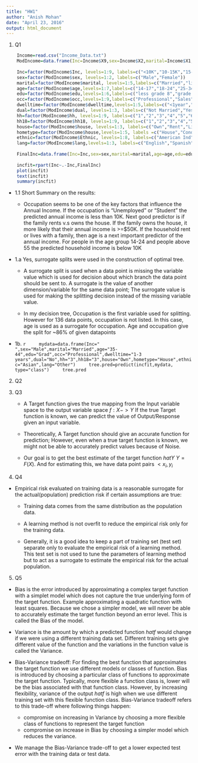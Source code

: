 ```yaml
---
title: "HW1"
author: "Anish Mohan"
date: "April 23, 2016"
output: html_document
---
```

1. Q1

```r
    Income=read.csv("Income_Data.txt")
    ModIncome=data.frame(Inc=Income$X9,sex=Income$X2,marital=Income$X1,age=Income$X5,edu=Income$X4,occ=Income$X5.1,dwelltime=Income$X5.2,dual=Income$X3,hh=Income$X3.1,hh18=Income$X0,house=Income$X1.1,hometype=Income$X1.2,Ethnic=Income$X7,lang=Income$NA.)
    
    Inc=factor(ModIncome$Inc, levels=1:9, labels=c("<10K","10-15K","15-20K","20-25K","25-30K","30-40K","40-50K","50K-75K",">75K"))
    sex=factor(ModIncome$sex, levels=1:2, labels=c("Male","Female"))
    marital=factor(ModIncome$marital, levels=1:5,labels=c("Married","live-in","Divorced","Seperated","Single"))
    age=factor(ModIncome$age,levels=1:7,labels=c("14-17","18-24","25-34","35-44","45-54","55-64","over 65"))
    edu=factor(ModIncome$edu,levels=1:6,labels=c("less grade 8","grade 9-11","grad high","1-3 college","College grad","Grad"))
    occ=factor(ModIncome$occ,levels=1:9,labels=c("Professional","Sales","laborer","Clerk","Home","Student","Military","Retired","Unemployed"))
    dwelltime=factor(ModIncome$dwelltime,levels=1:5,labels=c("<1year","1-3 years","4-6 years","7-10 years",">10 years"))
    dual=factor(ModIncome$dual, levels=1:3, labels=c("Not Married","Yes","No"))
    hh=factor(ModIncome$hh, levels=1:9, labels=c("1","2","3","4","5","6","7","8",">9"))
    hh18=factor(ModIncome$hh18, levels=1:9, labels=c("1","2","3","4","5","6","7","8",">9"))
    house=factor(ModIncome$house, levels=1:3, labels=c("Own","Rent","Live with family"))
    hometype=factor(ModIncome$house,levels=1:5, labels =c("House","Condo","Apa","Mobile","Other"))
    ethnic=factor(ModIncome$Ethnic, levels=1:8, labels=c("American Ind","Asian","Black","East indian","Hispanic","Pacific Island","White","Other"))
    lang=factor(ModIncome$lang,levels=1:3, labels=c("English","Spanish","Other"))
    
    FinalInc=data.frame(Inc=Inc,sex=sex,marital=marital,age=age,edu=edu,occ=occ, dwelltime=dwelltime, dual=dual, hh=hh, hh18=hh18,house=house, hometype=hometype,ethnic=ethnic, lang=lang)
    
    incfit=rpart(Inc~.-Inc,FinalInc)
    plot(incfit)
    text(incfit)
    summary(incfit)
```

  + 1.1 Short Summary on the results:
    + Occupation seems to be one of the key factors that influence the Annual Income. If the occupation is "Unemployed" or "Student" the predicted annual income is less than 10K. Next good predictor is if the family rents v.s owns the house. If the family owns the house, it more likely that their annual income is >=$50K. If the household rent or lives with a family, then age is a next important predictor of the annual income. For people in the age group 14-24 and people above 55 the predicted household income is below 10K
    
  + 1.a Yes, surrogate splits were used in the construction of optimal tree.
    
      + A surrogate split is used when a data point is missing the variable value which is used for decision about which branch the data point should be sent to. A surrogate is the value of another dimension/variable for the same data point; The surrogate value is used for making the splitting decision instead of the missing variable value.
      
      + In my decision tree, Occupation is the first variable used for splitting. However for 136 data points, occupation is not listed. In this case, age is used as a surrogate for occupation. Age and occupation give the split for ~86% of given datapoints

 + 1b.
    ```r
    mydata=data.frame(Inc=" ",sex="Male",marital="Married",age="35-44",edu="Grad",occ="Professional",dwelltime="1-3 years",dual="No",hh="3",hh18="3",house="Own",hometype="House",ethnic="Asian",lang="Other")
    tree.pred=predict(incfit,mydata, type="class")
    tree.pred
    ```


2. Q2
  
  
3. Q3

    + A Target function gives the true mapping from the Input variable space to the output variable space $f:X->Y$ If the true Target function is known, we can predict the value of Output/Response given an input variable.
    
    + Theoretically, A Target function should give an accurate function for prediction; However, even when a true target function is known, we might not be able to accurately predict values because of Noise.
    
    + Our goal is to get the best estimate of the target function $hat{Y}~Y=F(X)$. And for estimating this, we have data point pairs $<x_i,y_i$

4. Q4
  + Empirical risk evaluated on training data is a reasonable surrogate for the actual(population) prediction risk if certain assumptions are true:
    + Training data comes from the same distribution as the population data.
    
    + A learning method is not overfit to reduce the empirical risk only for the training data.
    
    + Generally, it is a good idea to keep a part of training set (test set) separate only to evaluate the empirical risk of a learning method. This test set is not used to tune the parameters of learning method but to act as a surrogate to estimate the empirical risk for the actual population.
    
5. Q5
  + Bias is the error introduced by approximating a complex target function with a simplet model which does not capture the true underlying form of the target function. Example approximating a quadratic function with least squares. Because we chose a simpler model, we will never be able to accurately estimate the target function beyond an error level. This is called the Bias of the model.
  
  + Variance is the amount by which a predicted function $hat{f}$ would change if we were using a different training data set. Different training sets give different value of the function and the variations in the function value is called the Variance.
  
  + Bias-Variance tradeoff: For finding the best function that approximates the target function we use different models or classes of function. Bias is introduced by choosing a particular class of functions to approximate the target function. Typically, more flexible a function class is, lower will be the bias associated with that function class. However, by increasing flexibility, variance of the output $hat{f}$ is high when we use different training set with this flexible function class. Bias-Variance tradeoff refers to this trade-off where following things happen:
    + compromise on increasing in Variance by choosing a more flexible class of functions to represent the target function
    + compromise on increase in Bias by choosing a simpler model which reduces the variance.
  
  + We manage the Bias-Variance trade-off to get a lower expected test error with the training data or test data.


 
 